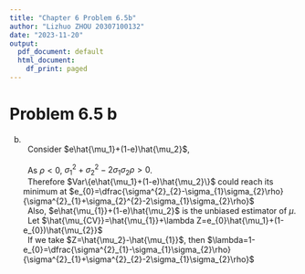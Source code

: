 ```yaml
---
title: "Chapter 6 Problem 6.5b"
author: "Lizhuo ZHOU 20307100132"
date: "2023-11-20"
output:
  pdf_document: default
  html_document:
    df_print: paged
---
```



# Problem 6.5 b

(b)
\
\ \ Consider $e\hat{\mu_1}+(1-e)\hat{\mu_2}$,
\
\ \ 
\begin{equation} \label{eq1}
\begin{split}
Var\{e\hat{\mu_1}+(1-e)\hat{\mu_2}\} & = e^2Var(\hat{\mu_1})+(1-e)^2Var(\hat{\mu_2})+2e(1-e)Cov(\hat{\mu_1},\hat{\mu_2}) \\
 & = e^2\sigma^{2}_{1}+(1-e)^{2}\sigma^{2}_{2}+2e(1-e)\sigma_{1}\sigma_{2}\rho \\
 & = (\sigma^{2}_{1}+\sigma^{2}_{2}-2\sigma_{1}\sigma_{2}\rho)e^{2}+(2\sigma_{1}\sigma_{2}\rho-2\sigma^{2}_{2})e+\sigma_{2}^{2}
\end{split}
\end{equation}
\
\ \ As $\rho<0$, $\sigma^{2}_{1}+\sigma^{2}_{2}-2\sigma_{1}\sigma_{2}\rho>0$.
\
\ \ Therefore $Var\{e\hat{\mu_1}+(1-e)\hat{\mu_2}\}$ could reach its minimum at $e_{0}=\dfrac{\sigma^{2}_{2}-\sigma_{1}\sigma_{2}\rho}{\sigma^{2}_{1}+\sigma_{2}^{2}-2\sigma_{1}\sigma_{2}\rho}$
\
\ \ Also, $e\hat{\mu_{1}}+(1-e)\hat{\mu_2}$ is the unbiased estimator of $\mu$.
\
\ \ Let $\hat{\mu_{CV}}=\hat{\mu_{1}}+\lambda Z=e_{0}\hat{\mu_1}+(1-e_{0})\hat{\mu_{2}}$
\
\ \ If we take $Z=\hat{\mu_2}-\hat{\mu_{1}}$, then $\lambda=1-e_{0}=\dfrac{\sigma^{2}_{1}-\sigma_{1}\sigma_{2}\rho}{\sigma^{2}_{1}+\sigma^{2}_{2}-2\sigma_{1}\sigma_{2}\rho}$
\
\ \ 
\begin{equation} \label{eq2}
\begin{split}
Var\{\hat{\mu_{CV}}\} & = \dfrac{(\sigma^{2}_{2}-\sigma_{1}\sigma_{2}\rho)^{2}}{\sigma^{2}_{1}+\sigma^{2}_{2}-2\sigma_{1}\sigma_{2}\rho}-\dfrac{2(\sigma^{2}_{2}-\sigma_{1}\sigma_{2}\rho)^{2}}{\sigma^{2}_{1}+\sigma^{2}_{2}-2\sigma
_{1}\sigma_{2}\rho}+\sigma^{2}_{2} \\
 & = \dfrac{\sigma^{2}_{2}(\sigma^{2}_{1}+\sigma^{2}_{2}-2\sigma_{1}\sigma_{2}\rho)-(\sigma^{2}_{2}-\sigma_{1}\sigma_{2}\rho)^{2}}{\sigma^{2}_{1}+\sigma^{2}_{2}-2\sigma_{1}\sigma_{2}\rho} \\
 & = \dfrac{\sigma^{2}_{1}\sigma^{2}_{2}(1-\rho^{2})}{\sigma^{2}_{1}+\sigma^{2}_{2}-2\sigma_{1}\sigma_{2}\rho}
\end{split}
\end{equation}





